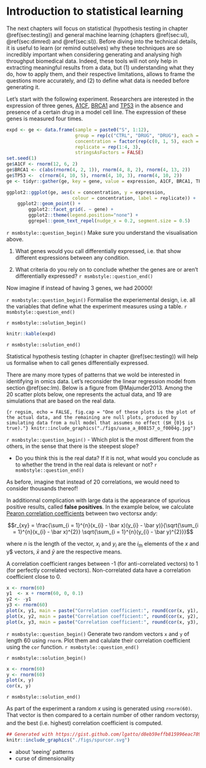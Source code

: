 # Introduction to statistical learning {#sec:mlintro}

The next chapters will focus on statistical (hypothesis testing in
chapter \@ref(sec:testing)) and general machine learning (chapters
\@ref(sec:ul), \@ref(sec:dimred) and \@ref(sec:sl)). Before diving
into the technical details, it is useful to learn (or remind
outselves) why these techniques are so incredibly important when
considering generating and analysing high throughput biomedical
data. Indeed, these tools will not only help in extracting meaningful
results from a data, but (1) understanding what they do, how to apply
them, and their respective limitations, allows to frame the questions
more accurately, and (2) to define what data is needed before
generating it.


Let's start with the following experiment. Researchers are interested
in the expression of three genes,
[A1CF](https://www.genecards.org/cgi-bin/carddisp.pl?gene=A1CF),
[BRCA1](https://www.genecards.org/cgi-bin/carddisp.pl?gene=BRCA1) and
[TP53](https://www.genecards.org/cgi-bin/carddisp.pl?gene=TP53) in the
absence and presence of a certain drug in a model cell line. The
expression of these genes is measured four times.

```r
expd <- ge <- data.frame(sample = paste0("S", 1:12),
                         group = rep(c("CTRL", "DRUG", "DRUG"), each = 4),
                         concentration = factor(rep(c(0, 1, 5), each = 4)),
                         replicate = rep(1:4, 3),
                         stringsAsFactors = FALSE)
set.seed(1)
ge$A1CF <- rnorm(12, 6, 2)
ge$BRCA1 <- c(abs(rnorm(4, 2, 1)), rnorm(4, 8, 2), rnorm(4, 13, 2))
ge$TP53 <-  c(rnorm(4, 10, 5), rnorm(4, 10, 3), rnorm(4, 10, 2))
ge <- tidyr::gather(ge, key = gene, value = expression, A1CF, BRCA1, TP53)

ggplot2::ggplot(ge, aes(x = concentration, y = expression,
                        colour = concentration, label = replicate)) +
    ggplot2::geom_point() +
        ggplot2::facet_grid(. ~ gene) +
        ggplot2::theme(legend.position="none") +
        ggrepel::geom_text_repel(nudge_x = 0.2, segment.size = 0.5)
```

`r msmbstyle::question_begin()`
Make sure you understand the visualisation above.

1. What genes would you call differentially expressed, i.e. that show
different expressions between any condition.

2. What criteria do you rely on to conclude whether the genes are or
   aren't differentially expressed?
`r msmbstyle::question_end()`

Now imagine if instead of having 3 genes, we had 20000!

`r msmbstyle::question_begin()`
Formalise the experiemental design, i.e. all the variables that define
what the experiment measures using a table.
`r msmbstyle::question_end()`

`r msmbstyle::solution_begin()`
```r
knitr::kable(expd)
```
`r msmbstyle::solution_end()`


Statistical hypothesis testing (chapter in chapter \@ref(sec:testing))
will help us formalise when to call genes differentially expressed.

There are many more types of patterns that we wold be interested in
identifying in omics data. Let's reconsider the linear regression
model from section \@ref(sec:lm). Below is a figure from
@Majumder2013. Among the 20 scatter plots below, one represents the
actual data, and 19 are simulations that are based on the real
data.

```{r regsim, echo = FALSE, fig.cap = "One of these plots is the plot of the actual data, and the remaining are null plots, produced by simulating data from a null model that assumes no effect ($H_{0}$ is true)."}
knitr::include_graphics("./figs/uasa_a_808157_o_f0004g.jpg")
```

`r msmbstyle::question_begin()`
- Which plot is the most different from the others, in the sense that
  there is the steepest slope?

- Do you think this is the real data? If it is not, what would you
  conclude as to whether the trend in the real data is relevant or
  not?
`r msmbstyle::question_end()`

As before, imagine that instead of 20 correlations, we would need to
consider thousands thereof!


In additionnal complication with large data is the appearance of
spurious positive results, called **false positives**. In the example
below, we calculate [Pearon correlation
coefficients](https://en.m.wikipedia.org/wiki/Pearson_correlation_coefficient)
between two vectors$x$ and$y$:

$$r_{xy} = \frac{\sum_{i = 1}^{n}(x_{i} - \bar x)(y_{i} - \bar y)}{\sqrt{\sum_{i = 1}^{n}(x_{i} - \bar x)^{2}} \sqrt{\sum_{i = 1}^{n}(y_{i} - \bar y)^{2}}}$$

where $n$ is the length of the vector, $x_{i}$ and $y_{i}$ are the $i_{th}$
elements of the $x$ and y$ vectors, $\bar x$ and $\bar y$ are the respective means.

A correlation coefficient ranges between -1 (for anti-correlated
vectors) to 1 (for perfectly correlated vectors). Non-correlated data
have a correlation coefficient close to 0.

```r
x <- rnorm(60)
y1  <- x + rnorm(60, 0, 0.1)
y2 <- -y1
y3 <- rnorm(60)
plot(x, y1, main = paste("Correlation coefficient:", round(cor(x, y1), 2)))
plot(x, y2, main = paste("Correlation coefficient:", round(cor(x, y2), 2)))
plot(x, y3, main = paste("Correlation coefficient:", round(cor(x, y3), 2)))
```

`r msmbstyle::question_begin()`
Generate two random vectors `x` and `y` of length 60 using
`rnorm`. Plot them and calulate their correlation coefficient using
the `cor` function.
`r msmbstyle::question_end()`

`r msmbstyle::solution_begin()`
```r
x <- rnorm(60)
y <- rnorm(60)
plot(x, y)
cor(x, y)
```
`r msmbstyle::solution_end()`

As part of the experiment a random $x$ using is generated using `rnorm(60)`.
That vector is then compared to a certain number of other random
vectors$y_i$ and the best (i.e. highest) correlation coefficient is computed.



```r
## Generated with https://gist.github.com/lgatto/d8eb59effb815996eac789debb51690d
knitr::include_graphics("./figs/spurcor.svg")
```

- about 'seeing' patterns
- curse of dimensionality